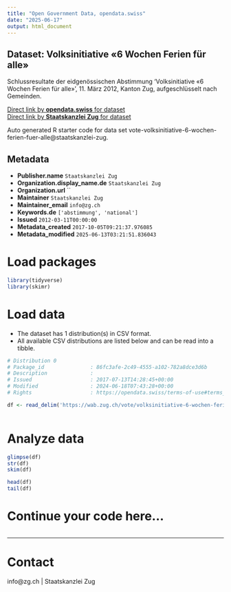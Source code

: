 ```yaml
---
title: "Open Government Data, opendata.swiss"
date: "2025-06-17"
output: html_document
---
```


## Dataset: Volksinitiative «6 Wochen Ferien für alle»

Schlussresultate der eidgenössischen Abstimmung 'Volksinitiative «6 Wochen Ferien für alle»', 11. März 2012, Kanton Zug, aufgeschlüsselt nach Gemeinden.

[Direct link by **opendata.swiss** for dataset](https://opendata.swiss/de/dataset/volksinitiative-6-wochen-ferien-fur-alle)<br>
[Direct link by **Staatskanzlei Zug** for dataset](https://wab.zug.ch/vote/volksinitiative-6-wochen-ferien-fuer-alle/data)

Auto generated R starter code for data set vote-volksinitiative-6-wochen-ferien-fuer-alle@staatskanzlei-zug.

## Metadata

- **Publisher.name** `Staatskanzlei Zug`
- **Organization.display_name.de** `Staatskanzlei Zug`
- **Organization.url** ``
- **Maintainer** `Staatskanzlei Zug`
- **Maintainer_email** `info@zg.ch`
- **Keywords.de** `['abstimmung', 'national']`
- **Issued** `2012-03-11T00:00:00`
- **Metadata_created** `2017-10-05T09:21:37.976085`
- **Metadata_modified** `2025-06-13T03:21:51.836043`


# Load packages

```r

library(tidyverse)
library(skimr)

```

# Load data

-   The dataset has 1 distribution(s) in CSV format.
-   All available CSV distributions are listed below and can be read into a tibble.

```r

# Distribution 0
# Package_id               : 86fc3afe-2c49-4555-a102-782a8dce3d6b
# Description              : 
# Issued                   : 2017-07-13T14:28:45+00:00
# Modified                 : 2024-06-18T07:43:28+00:00
# Rights                   : https://opendata.swiss/terms-of-use#terms_by

df <- read_delim('https://wab.zug.ch/vote/volksinitiative-6-wochen-ferien-fuer-alle/data-csv')



```

# Analyze data

```r

glimpse(df)
str(df)
skim(df)

head(df)
tail(df)

```

# Continue your code here...

```r

```

------------------------------------------------------------------------

# Contact

info@zg.ch | Staatskanzlei Zug
